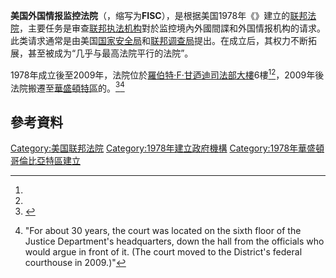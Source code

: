 {{expand|time=2015-06-02T04:16:07+00:00}}
{{Infobox U.S. federal court
| court_type      = tribunal
| court_name      = 美國外國情報監控法院
| abbreviation    = F.I.S.C.
| seal            = <!-- Foreign Intelligence Surveillance Court Seal.png -->
| seal_size       = 150
| courthouse      = {{tsl|en|E. Barrett Prettyman United States Courthouse|美國E·巴雷特·普雷特曼法院}}
| location        = [[華盛頓哥倫比亞特區|華盛頓哥倫比亞特區]]
| appeals_to      = {{tsl|en|United States Foreign Intelligence Surveillance Court of Review|美國外國情報監控法院審查}}
| established     = 1978年10月25日
| authority       = Article III
| created_by      = 《{{tsl|en|Foreign Intelligence Surveillance Act|外國情報監控法}}》<br>{{UnitedStatesCode|50|1803|1805}}
| composition     = [[美國首席大法官|首席大法官]]任命
| judges_assigned = 11
| term_length     = 7年
| chief_title     = [[首席法官|審判長]]
| chief           = {{tsl|en|Rudolph Contreras|魯道夫．孔特雷拉斯}}
| official_site   = {{URL|https://www.fisc.uscourts.gov/}}
}}
'''美国外国情报监控法院'''（{{lang-en|United States Foreign Intelligence Surveillance Court}}，缩写为'''FISC'''），是根据美国1978年《{{tsl|en|Foreign Intelligence Surveillance Act|外国情报监控法}}》建立的[[联邦法院|联邦法院]]，主要任务是审查[[美國聯邦執法部門列表|联邦执法机构]]對於监控境內外國間諜和外国情报机构的请求。此类请求通常是由美国[[国家安全局|国家安全局]]和[[联邦调查局|联邦调查局]]提出。在成立后，其权力不断拓展，甚至被成为“几乎与最高法院平行的法院”。

1978年成立後至2009年，法院位於[[羅伯特·F·甘迺迪司法部大樓|羅伯特·F·甘迺迪司法部大樓]]6樓<ref name="fisc moving" /><ref name="secret-court judges upset" />，2009年後法院搬遷至[[華盛頓哥倫比亞特區|華盛頓特區]]的{{tsl|en|E. Barrett Prettyman United States Courthouse|美國E·巴雷特·普雷特曼法院}}。<ref name="fisc moving">{{cite web |url=https://www.washingtonpost.com/wp-dyn/content/article/2009/03/01/AR2009030101730.html |title=Surveillance Court Quietly Moving |first=Del Quentin |last=Wilber |work=[[The_Washington_Post|The Washington Post]] |date=2009-03-02 |access-date=2013-07-10 |archive-date=2014-03-01 |archive-url=https://web.archive.org/web/20140301033204/http://www.washingtonpost.com/wp-dyn/content/article/2009/03/01/AR2009030101730.html |url-status=live }}</ref><ref name="secret-court judges upset">{{cite web |url=https://www.washingtonpost.com/politics/secret-court-judges-upset-at-portrayal-of-collaboration-with-government/2013/06/29/ed73fb68-e01b-11e2-b94a-452948b95ca8_story.html |title=Secret-Court Judges Upset at Portrayal of 'Collaboration' with Government |author=[[Carol_D._Leonnig|Leonnig, Carol D.]]; Nakashima, Ellen; [[Barton_Gellman|Gellman, Barton]] |date=2013-06-29 |work=[[The_Washington_Post|The Washington Post]] |access-date=2013-07-10 |archive-date=2013-06-30 |archive-url=https://web.archive.org/web/20130630155900/http://www.washingtonpost.com/politics/secret-court-judges-upset-at-portrayal-of-collaboration-with-government/2013/06/29/ed73fb68-e01b-11e2-b94a-452948b95ca8_story.html |url-status=live }} "For about 30 years, the court was located on the sixth floor of the Justice Department's headquarters, down the hall from the officials who would argue in front of it. (The court moved to the District's federal courthouse in 2009.)"</ref>

== 參考資料 ==
{{reflist|30em}}

{{美國聯邦法院}}

[[Category:美国联邦法院|Category:美国联邦法院]]
[[Category:1978年建立政府機構|Category:1978年建立政府機構]]
[[Category:1978年華盛頓哥倫比亞特區建立|Category:1978年華盛頓哥倫比亞特區建立]]
